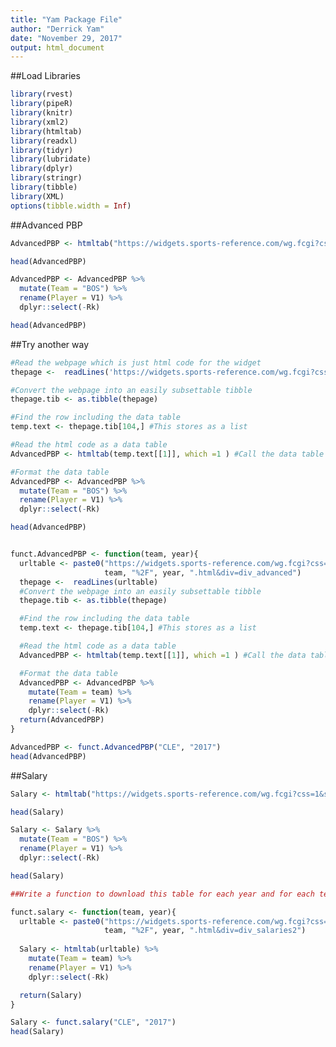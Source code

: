 ```yaml
---
title: "Yam Package File"
author: "Derrick Yam"
date: "November 29, 2017"
output: html_document
---
```


##Load Libraries
```r
library(rvest)
library(pipeR)
library(knitr)
library(xml2)
library(htmltab)
library(readxl)
library(tidyr)
library(lubridate)
library(dplyr)
library(stringr)
library(tibble)
library(XML)
options(tibble.width = Inf)
```

##Advanced PBP
```r
AdvancedPBP <- htmltab("https://widgets.sports-reference.com/wg.fcgi?css=1&site=bbr&url=%2Fteams%2FBOS%2F2018.html&div=div_advanced", which = 1)

head(AdvancedPBP)

AdvancedPBP <- AdvancedPBP %>% 
  mutate(Team = "BOS") %>% 
  rename(Player = V1) %>% 
  dplyr::select(-Rk)

head(AdvancedPBP)

```

##Try another way
```r
#Read the webpage which is just html code for the widget
thepage <-  readLines('https://widgets.sports-reference.com/wg.fcgi?css=1&site=bbr&url=%2Fteams%2FBOS%2F2018.html&div=div_advanced')

#Convert the webpage into an easily subsettable tibble
thepage.tib <- as.tibble(thepage) 

#Find the row including the data table
temp.text <- thepage.tib[104,] #This stores as a list

#Read the html code as a data table
AdvancedPBP <- htmltab(temp.text[[1]], which =1 ) #Call the data table element in the list 

#Format the data table
AdvancedPBP <- AdvancedPBP %>% 
  mutate(Team = "BOS") %>% 
  rename(Player = V1) %>% 
  dplyr::select(-Rk)

head(AdvancedPBP)


funct.AdvancedPBP <- function(team, year){
  urltable <- paste0("https://widgets.sports-reference.com/wg.fcgi?css=1&site=bbr&url=%2Fteams%2F",
                     team, "%2F", year, ".html&div=div_advanced")
  thepage <-  readLines(urltable)
  #Convert the webpage into an easily subsettable tibble
  thepage.tib <- as.tibble(thepage) 

  #Find the row including the data table
  temp.text <- thepage.tib[104,] #This stores as a list

  #Read the html code as a data table
  AdvancedPBP <- htmltab(temp.text[[1]], which =1 ) #Call the data table element in the list 

  #Format the data table
  AdvancedPBP <- AdvancedPBP %>% 
    mutate(Team = team) %>% 
    rename(Player = V1) %>% 
    dplyr::select(-Rk)
  return(AdvancedPBP)
}

AdvancedPBP <- funct.AdvancedPBP("CLE", "2017")
head(AdvancedPBP)
```


##Salary
```r
Salary <- htmltab("https://widgets.sports-reference.com/wg.fcgi?css=1&site=bbr&url=%2Fteams%2FBOS%2F2018.html&div=div_salaries2")

head(Salary)

Salary <- Salary %>% 
  mutate(Team = "BOS") %>% 
  rename(Player = V1) %>% 
  dplyr::select(-Rk)

head(Salary)

##Write a function to download this table for each year and for each team.

funct.salary <- function(team, year){
  urltable <- paste0("https://widgets.sports-reference.com/wg.fcgi?css=1&site=bbr&url=%2Fteams%2F",
                     team, "%2F", year, ".html&div=div_salaries2")
  
  Salary <- htmltab(urltable) %>% 
    mutate(Team = team) %>% 
    rename(Player = V1) %>% 
    dplyr::select(-Rk)

  return(Salary)
}

Salary <- funct.salary("CLE", "2017")
head(Salary)
```



